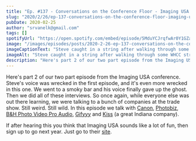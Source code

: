 ```yaml
---
title: "Ep. #137 - Conversations on the Conference Floor - Imaging USA pt. 2"
slug: "2020/2/26/ep-137-conversations-on-the-conference-floor-imaging-usa-pt-2"
pubDate: 2020-02-25
author: "srvanelk@gmail.com"
tags: []
spotifyUrl: "https://open.spotify.com/embed/episode/5MduYCJrqfwAr0Y1GZahii?utm_source=generator"
image: "/images/episodes/posts/2020-2-26-ep-137-conversations-on-the-conference-floor-imaging-usa-pt-2/steve_whcc_strings.webp"
imageCaptionText: "Steve caught in a string after walking through some WHCC streamer thing."
imageAlt: "Steve caught in a string after walking through some WHCC streamer thing."
description: "Here's part 2 of our two part episode from the Imaging USA conference. Steve's voice was wrecked in the first episode, and it's even more wrecked in this one. We went to a smoky bar and his voice finally gave up the ghost. Then we did all of these interviews. So once again, while everyone else was out there learning, we were talking to a bunch of companies at the trade show. Still weird. Still wild. In this episode we talk with Canon, Photobiz, B&H Photo Video Pro Audio, Gifyyy and Kiss (a great Indiana company)."
---
```


Here's part 2 of our two part episode from the Imaging USA conference. Steve's voice was wrecked in the first episode, and it's even more wrecked in this one. We went to a smoky bar and his voice finally gave up the ghost. Then we did all of these interviews. So once again, while everyone else was out there learning, we were talking to a bunch of companies at the trade show. Still weird. Still wild. In this episode we talk with [Canon](https://shop.usa.canon.com/shop/en/catalog), [Photobiz](https://www.photobiz.com/), [B&H Photo Video Pro Audio](https://www.bhphotovideo.com/), [Gifyyy](https://gifyyy.com/) and [Kiss](https://www.kiss.us/) (a great Indiana company).

If after hearing this you think that Imaging USA sounds like a lot of fun, then sign up to go next year. Just go to their [site](https://imagingusa.org/).
